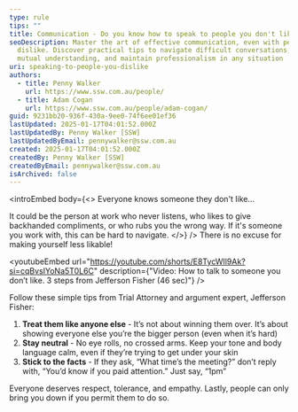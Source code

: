 ```yaml
---
type: rule
tips: ""
title: Communication - Do you know how to speak to people you don't like?
seoDescription: Master the art of effective communication, even with people you
  dislike. Discover practical tips to navigate difficult conversations, build
  mutual understanding, and maintain professionalism in any situation
uri: speaking-to-people-you-dislike
authors:
  - title: Penny Walker
    url: https://www.ssw.com.au/people/
  - title: Adam Cogan
    url: https://www.ssw.com.au/people/adam-cogan/
guid: 9231bb20-936f-430a-9ee0-74f6ee01ef36
lastUpdated: 2025-01-17T04:01:52.000Z
lastUpdatedBy: Penny Walker [SSW]
lastUpdatedByEmail: pennywalker@ssw.com.au
created: 2025-01-17T04:01:52.000Z
createdBy: Penny Walker [SSW]
createdByEmail: pennywalker@ssw.com.au
isArchived: false
---
```

<introEmbed
  body={<>
Everyone knows someone they don't like...

It could be the person at work who never listens, who likes to give backhanded compliments, or who rubs you the wrong way. If it's someone you work with, this can be hard to navigate.
  </>}
/>
There is no excuse for making yourself less likable!

<youtubeEmbed url="https://youtube.com/shorts/E8TycWIl9Ak?si=cqBvsIYoNa5T0L6C" description={"Video: How to talk to someone you don’t like. 3 steps from Jefferson Fisher (46 sec)"} />

Follow these simple tips from Trial Attorney and argument expert, Jefferson Fisher:

1. **Treat them like anyone else** - It’s not about winning them over. It’s about showing everyone else you’re the bigger person (even when it’s hard)
2. **Stay neutral** - No eye rolls, no crossed arms. Keep your tone and body language calm, even if they’re trying to get under your skin
3. **Stick to the facts** - If they ask, “What time’s the meeting?” don’t reply with, “You’d know if you paid attention.” Just say, “1pm”

Everyone deserves respect, tolerance, and empathy. Lastly, people can only bring you down if you permit them to do so.
